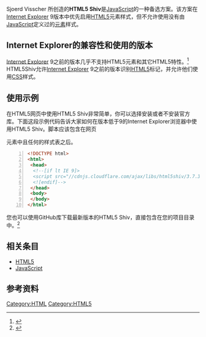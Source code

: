 Sjoerd Visscher 所创造的'''HTML5 Shiv'''是[[JavaScript|JavaScript]]的一种备选方案。该方案在[[Internet_Explorer|Internet Explorer]] 9版本中优先启用[[HTML5|HTML5]]元素样式，但不允许使用没有由[[JavaScript|JavaScript]]定义过的[[HTML元素|元素]]样式。

== Internet Explorer的兼容性和使用的版本 ==
[[Internet_Explorer|Internet Explorer]] 9之前的版本几乎不支持HTML5元素和其它HTML5特性。<ref>{{Cite web |url=http://fmbip.com/litmus/ |title=Internet Explorer 6-9 HTML5 and CSS Compatibility Overview |accessdate=2016-02-25 |archive-date=2016-02-25 |archive-url=https://web.archive.org/web/20160225074852/http://fmbip.com/litmus/ |dead-url=no }}</ref>
HTML5Shiv允许[[Internet_Explorer|Internet Explorer]] 9之前的版本识别[[HTML5|HTML5]]标记，并允许他们使用[[CSS|CSS]]样式。

== 使用示例 ==
在HTML5网页中使用HTML5 Shiv非常简单，你可以选择安装或者不安装官方库。下面这段示例代码告诉大家如何在版本低于9的Internet Explorer浏览器中使用HTML5 Shiv。脚本应该包含在网页<head>元素中且任何的样式表之后。<syntaxhighlight lang="html" line="1">
<!DOCTYPE html>
<html>
 <head>
  <!--[if lt IE 9]>
  <script src="//cdnjs.cloudflare.com/ajax/libs/html5shiv/3.7.3/html5shiv.min.js"></script>
  <![endif]-->
 </head>
 <body>
 </body>
</html>
</syntaxhighlight>您也可以使用GitHub库下载最新版本的HTML5 Shiv，直接包含在您的项目目录中。<ref>{{Cite web|url=https://github.com/aFarkas/html5shiv/|title=HTML5Shiv GitHub Code Repository|accessdate=2016-02-25|archive-date=2016-03-05|archive-url=https://web.archive.org/web/20160305152526/https://github.com/afarkas/html5shiv|dead-url=no}}</ref>

== 相关条目 ==
* [[HTML5|HTML5]]
* [[JavaScript|JavaScript]]

== 参考资料 ==
{{Reflist}}

[[Category:HTML|Category:HTML]]
[[Category:HTML5|Category:HTML5]]